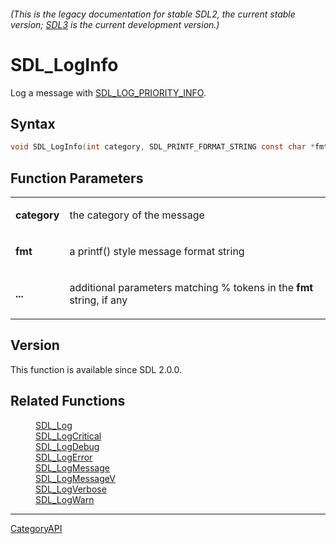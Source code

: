 ====== (This is the legacy documentation for stable SDL2, the current stable version; [https://wiki.libsdl.org/SDL3/ SDL3] is the current development version.) ======
= SDL_LogInfo =

Log a message with [[SDL_LOG_PRIORITY_INFO]].

== Syntax ==

<syntaxhighlight lang='c'>
void SDL_LogInfo(int category, SDL_PRINTF_FORMAT_STRING const char *fmt, ...) SDL_PRINTF_VARARG_FUNC(2);
</syntaxhighlight>

== Function Parameters ==

{|
|'''category'''
|the category of the message
|-
|'''fmt'''
|a printf() style message format string
|-
|'''...'''
|additional parameters matching % tokens in the '''fmt''' string, if any
|}

== Version ==

This function is available since SDL 2.0.0.

== Related Functions ==

:[[SDL_Log]]
:[[SDL_LogCritical]]
:[[SDL_LogDebug]]
:[[SDL_LogError]]
:[[SDL_LogMessage]]
:[[SDL_LogMessageV]]
:[[SDL_LogVerbose]]
:[[SDL_LogWarn]]

----
[[CategoryAPI]]


